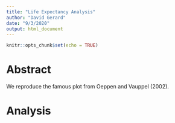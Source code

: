 ```yaml
---
title: "Life Expectancy Analysis"
author: "David Gerard"
date: "9/3/2020"
output: html_document
---
```


```r
knitr::opts_chunk$set(echo = TRUE)
```

# Abstract

We reproduce the famous plot from Oeppen and Vauppel (2002).

# Analysis
